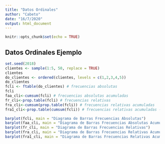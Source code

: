 ```yaml
---
title: "Datos Ordinales"
author: "Cabeto"
date: "16/7/2020"
output: html_document
---
```


```r
knitr::opts_chunk$set(echo = TRUE)
```

## Datos Ordinales Ejemplo

```r
set.seed(2018)
clientes <- sample(1:5, 50, replace = TRUE)
clientes
do_clientes <- ordered(clientes, levels = c(1,2,3,4,5))
do_clientes
fcli <- ftable(do_clientes) # frecuencias absolutas
fcli
faa_cli<-cumsum(fcli) # frecuencias absolutas acumuladas
fr_cli<-prop.table(fcli) # frecuencias relativas
fra_cli<-cumsum(prop.table(fcli)) # frecuencias relativas acumuladas
fra1_cli<-prop.table(cumsum(fcli)) # frecuencias relativas acumuladas - error

barplot(fcli, main = "Diagrama de Barras Frecuencias Absolutas")
barplot(faa_cli, main = "Diagrama de Barras Frecuencias Absolutas Acumuladas")
barplot(fr_cli, main = "Diagrama de Barras Frecuencias Relativas")
barplot(fra_cli, main = "Diagrama de Barras Frecuencias Relativas Acumuladas")
barplot(fra1_cli, main = "Diagrama de Barras Frecuencias Relativas Acumuladas - Error")
```

